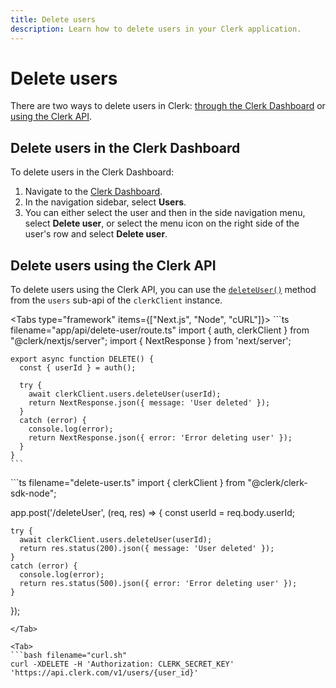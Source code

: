 ```yaml
---
title: Delete users
description: Learn how to delete users in your Clerk application.
---
```


# Delete users

There are two ways to delete users in Clerk: [through the Clerk Dashboard](#delete-users-in-the-clerk-dashboard) or [using the Clerk API](#delete-users-using-the-clerk-api).

## Delete users in the Clerk Dashboard

To delete users in the Clerk Dashboard:

1. Navigate to the [Clerk Dashboard](https://dashboard.clerk.com/last-active?path=users).
2. In the navigation sidebar, select **Users**.
3. You can either select the user and then in the side navigation menu, select **Delete user**, or select the menu icon on the right side of the user's row and select **Delete user**.

## Delete users using the Clerk API

To delete users using the Clerk API, you can use the [`deleteUser()`](/docs/references/backend/user/delete-user) method from the `users` sub-api of the `clerkClient` instance.

<Tabs type="framework" items={["Next.js", "Node", "cURL"]}>
  <Tab>
    ```ts filename="app/api/delete-user/route.ts"
    import { auth, clerkClient } from "@clerk/nextjs/server";
    import { NextResponse } from 'next/server';

    export async function DELETE() {
      const { userId } = auth();

      try {
        await clerkClient.users.deleteUser(userId);
        return NextResponse.json({ message: 'User deleted' });
      }
      catch (error) {
        console.log(error);
        return NextResponse.json({ error: 'Error deleting user' });
      }
    }
    ```
  </Tab>

  <Tab>
  ```ts filename="delete-user.ts"
  import { clerkClient } from "@clerk/clerk-sdk-node";

  app.post('/deleteUser', (req, res) => {
    const userId = req.body.userId;

    try {
      await clerkClient.users.deleteUser(userId);
      return res.status(200).json({ message: 'User deleted' });
    }
    catch (error) {
      console.log(error);
      return res.status(500).json({ error: 'Error deleting user' });
    }
  });
  ```
  </Tab>

  <Tab>
  ```bash filename="curl.sh"
  curl -XDELETE -H 'Authorization: CLERK_SECRET_KEY' 'https://api.clerk.com/v1/users/{user_id}'
  ```
  </Tab>
</Tabs>
